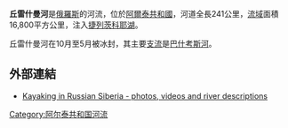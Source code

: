 {{Infobox_River | river_name = 丘雷什曼河
  | image_name = Katu-Jaryk pereval i reka Chulyshman 01.jpg
  | caption = 
  | origin = {{coord|50|13|15|N|89|38|09|E}} 
  | mouth = [[捷列茨科耶湖|捷列茨科耶湖]]<br>{{coord|51|21|N|87|46|E|display=inline,title}}
  | length = 241公里
  | elevation = 2,200米
  | discharge = 
  | watershed = 16,800平方公里
}}

'''丘雷什曼河'''是[[俄羅斯|俄羅斯]]的河流，位於[[阿爾泰共和國|阿爾泰共和國]]，河道全長241公里，[[流域|流域]]面積16,800平方公里，注入[[捷列茨科耶湖|捷列茨科耶湖]]。

丘雷什曼河在10月至5月被冰封，其主要[[支流|支流]]是[[巴什考斯河|巴什考斯河]]。

==外部連結==
* [https://web.archive.org/web/20080307001913/http://kayakussr.com/index.php?page=chulyshman Kayaking in Russian Siberia - photos, videos and river descriptions]

{{俄羅斯地理小作品}}
[[Category:阿尔泰共和国河流|Category:阿尔泰共和国河流]]